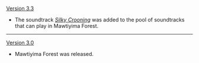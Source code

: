 {{Change History/Header}}
[[Version 3.3]]{{Verify}}
* The soundtrack ''[[Silky Crooning]]'' was added to the pool of soundtracks that can play in Mawtiyima Forest.
----
[[Version 3.0]]
* Mawtiyima Forest was released.